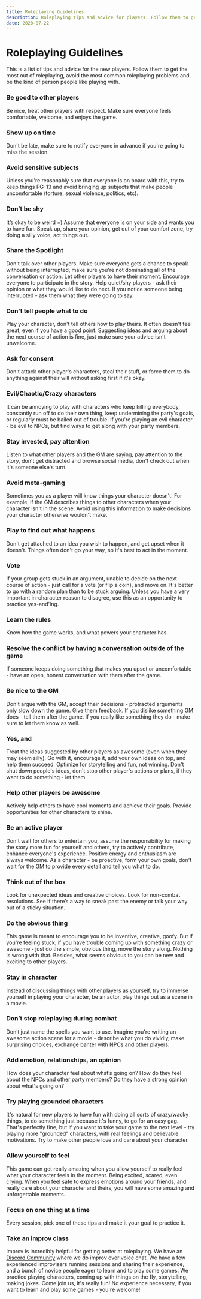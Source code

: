 ```yaml
---
title: Roleplaying Guidelines
description: Roleplaying tips and advice for players. Follow them to get the most out of roleplaying, avoid the most common roleplaying problems, and be the kind of person people like playing with.
date: 2020-07-22
---
```


# Roleplaying  Guidelines

This is a list of tips and advice for the new players. Follow them to get the most out of roleplaying, avoid the most common roleplaying problems and be the kind of person people like playing with.

<div className="columns">

### Be good to other players
Be nice, treat other players with respect. Make sure everyone feels comfortable, welcome, and enjoys the game.

### Show up on time
Don't be late, make sure to notify everyone in advance if you're going to miss the session.

### Avoid sensitive subjects
Unless you're reasonably sure that everyone is on board with this, try to keep things PG-13 and avoid bringing up subjects that make people uncomfortable (torture, sexual violence, politics, etc).

### Don’t be shy
It’s okay to be weird =) Assume that everyone is on your side and wants you to have fun. Speak up, share your opinion, get out of your comfort zone, try doing a silly voice, act things out. 

### Share the Spotlight
Don't talk over other players. Make sure everyone gets a chance to speak without being interrupted, make sure you're not dominating all of the conversation or action. Let other players to have their moment.  Encourage everyone to participate in the story. Help quiet/shy players - ask their opinion or what they would like to do next. If you notice someone being interrupted - ask them what they were going to say. 

### Don't tell people what to do
Play your character, don't tell others how to play theirs. It often doesn't feel great, even if you have a good point. Suggesting ideas and arguing about the next course of action is fine, just make sure your advice isn't unwelcome. 

### Ask for consent
Don't attack other player's characters, steal their stuff, or force them to do anything against their will without asking first if it's okay. 

### Evil/Chaotic/Crazy characters
It can be annoying to play with characters who keep killing everybody, constantly run off to do their own thing, keep undermining the party's goals, or regularly must be bailed out of trouble. If you're playing an evil character - be evil to NPCs, but find ways to get along with  your party members.

### Stay invested, pay attention
Listen to what other players and the GM are saying, pay attention to the story, don't get distracted and browse social media, don't check out when it's someone else's turn.

### Avoid meta-gaming
Sometimes you as a player will know things your character doesn't. For example, if the GM describes things to other characters when your character isn't in the scene. Avoid using this information to make decisions your character otherwise wouldn't make.

### Play to find out what happens
Don't get attached to an idea you wish to happen, and get upset when it doesn't. Things often don't go your way, so it's best to act in the moment.

### Vote
If your group gets stuck in an argument, unable to decide on the next course of action - just call for a vote (or flip a coin), and move on. It's better to go with a random plan than to be stuck arguing. Unless you have a very important in-character reason to disagree, use this as an opportunity to practice yes-and'ing.

### Learn the rules
Know how the game works, and what powers your character has.

### Resolve the conflict by having a conversation outside of the game
If someone keeps doing something that makes you upset or uncomfortable - have an open, honest conversation with them after the game.

### Be nice to the GM
Don't argue with the GM, accept their decisions - protracted arguments only slow down the game. Give them feedback. If you dislike something GM does - tell them after the game. If you really like something they do - make sure to let them know as well.

<div className="column-break"/>

### Yes, and
Treat the ideas suggested by other players as awesome (even when they may seem silly). Go with it, encourage it, add your own ideas on top, and help them succeed. Optimize for storytelling and fun, not winning. Don't shut down people's ideas, don't stop other player's actions or plans, if they want to do something - let them. 

### Help other players be awesome
Actively help others to have cool moments and achieve their goals. Provide opportunities for other characters to shine.

### Be an active player
Don't wait for others to entertain you, assume the responsibility for making the story more fun for yourself and others, try to actively contribute, enhance everyone's experience. Positive energy and enthusiasm are always welcome. As a character - be proactive, form your own goals, don't wait for the GM to provide every detail and tell you what to do.

<!-- Make it clear when you're speaking as a player and when you're speaking in-character. -->

### Think out of the box
Look for unexpected ideas and creative choices. Look for non-combat resolutions. See if there’s a way to sneak past the enemy or talk your way out of a sticky situation.

### Do the obvious thing
This game is meant to encourage you to be inventive, creative, goofy. But if you're feeling stuck, if you have trouble coming up with something crazy or awesome - just do the simple, obvious thing, move the story along. Nothing is wrong with that. Besides, what seems obvious to you can be new and exciting to other players.

### Stay in character
Instead of discussing things with other players as yourself, try to immerse yourself in playing your character, be an actor, play things out as a scene in a movie.

### Don’t stop roleplaying during combat
Don’t just name the spells you want to use.  Imagine you're writing an awesome action scene for a movie - describe what you do vividly, make surprising choices, exchange banter with NPCs and other players.

### Add emotion, relationships, an opinion
How does your character feel about what’s going on? How do they feel about the NPCs and other party members? Do they have a strong opinion about what's going on?

### Try playing grounded characters
It's natural for new players to have fun with doing all sorts of crazy/wacky things, to do something just because it's funny, to go for an easy gag. That's perfectly fine, but if you want to take your game to the next level - try playing more "grounded" characters, with real feelings and believable motivations. Try to make other people love and care about your character.

### Allow yourself to feel
This game can get really amazing when you allow yourself to really feel what your character feels in the moment. Being excited, scared, even crying. When you feel safe to express emotions around your friends, and really care about your character and theirs, you will have some amazing and unforgettable moments.

### Focus on one thing at a time
Every session, pick one of these tips and make it your goal to practice it.

### Take an improv class
Improv is incredibly helpful for getting better at roleplaying. We have an [Discord Community](https://discord.gg/XHwFXQs) where we do improv over voice chat. We have a few experienced improvisers running sessions and sharing their experience, and a bunch of novice people eager to learn and to play some games. We practice playing characters, coming up with things on the fly, storytelling, making jokes. Come join us, it's really fun! No experience necessary, if you want to learn and play some games - you're welcome!

</div>

<!--  (discord link) -->
<!--  -->
